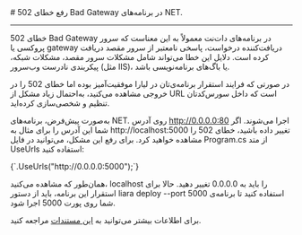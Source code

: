 

<Layout>
<Head>
<title>مستندات رفع خطای Bad Gateway (502) در NET. - لیارا</title>
<meta property="og:title" content="مستندات خدمات رایانش ابری لیارا" />
<meta property="og:description" content="مستندات مربوط به رفع خطای Bad Gateway 502 در پلتفرم دات‌نت در لیارا"  />
<meta property="og:image" content="https://media.liara.ir/logos/liara-poster.jpg" />
</Head>
# رفع خطای 502 Bad Gateway در برنامه‌های NET.
<hr className="mb-2" />

خطای 502 Bad Gateway در برنامه‌های دات‌نت معمولاً به این معناست که سرور پروکسی یا gateway دریافت‌کننده
درخواست، پاسخی نامعتبر از سرور مقصد دریافت کرده است. دلایل این خطا می‌تواند شامل مشکلات سرور مقصد، مشکلات شبکه، پیکربندی نادرست وب‌سرور (مثل IIS)، یا باگ‌های برنامه‌نویسی باشد.
<div className="h-2" />

در صورتی که فرایند استقرار برنامه‌ی‌تان در لیارا موفقیت‌آمیز بوده اما خطای 502 را در خروجی مشاهده می‌کنید، به‌احتمال زیاد مشکل از URL است که داخل سورس‌کدتان تنظیم و شخصی‌سازی کرده‌اید.
<div className="h-2" />

به‌صورت پیش‌فرض، برنامه‌های NET. روی آدرس <Important>http://0.0.0.0:80</Important> اجرا می‌شوند. اگر شما این آدرس را برای مثال به <Important>http://localhost:5000</Important> تغییر داده باشید، خطای 502 را مشاهده خواهید کرد.
برای رفع این مشکل، می‌توانید در فایل <Important>Program.cs</Important> از متد <Important>UseUrls</Important> استفاده کنید:

<div className="h-2" />
<div dir='ltr'>
    <Highlight className="dotnet">
      {`.UseUrls("http://0.0.0.0:5000");`}
    </Highlight>
</div>
<div className="h-2" />

همان‌طور که مشاهده می‌کنید، <Important>localhost</Important> را باید به <Important>0.0.0.0</Important> تغییر دهید. حالا برای استقرار این برنامه، باید از دستور <Important>liara deploy --port 5000</Important> استفاده کنید تا برنامه‌ی شما روی پورت 5000 اجرا شود.
<div className="h-2" />

<Alert variant="success">
<p>
برای اطلاعات بیشتر می‌توانید به <a href="https://stackoverflow.com/a/37349873/6390238" className="text-[#2196f3] ">این مستندات</a> مراجعه کنید.
</p>
</Alert>




</Layout>